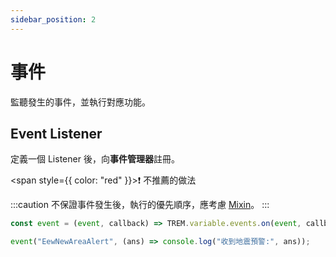 ```yaml
---
sidebar_position: 2
---
```


# 事件

監聽發生的事件，並執行對應功能。

## Event Listener

定義一個 Listener 後，向**事件管理器**註冊。

<span style={{ color: "red" }}>❗ 不推薦的做法</span>

:::caution
不保證事件發生後，執行的優先順序，應考慮 [Mixin](./mixin)。
:::

```js
const event = (event, callback) => TREM.variable.events.on(event, callback);

event("EewNewAreaAlert", (ans) => console.log("收到地震預警:", ans));
```
